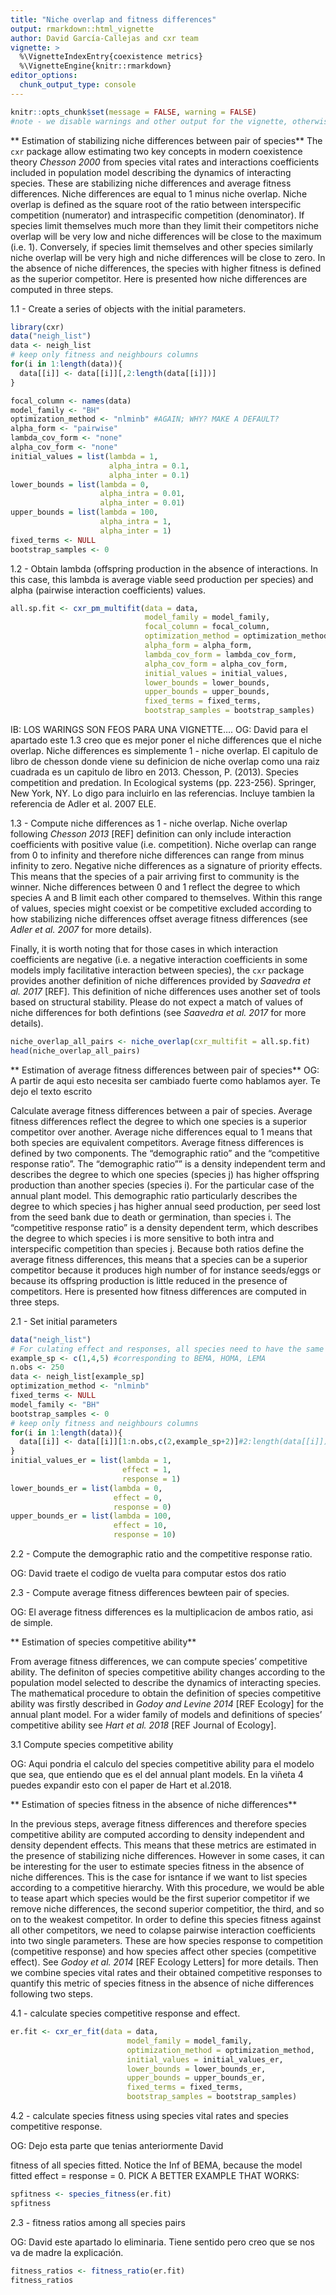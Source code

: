 ```yaml
---
title: "Niche overlap and fitness differences"
output: rmarkdown::html_vignette
author: David García-Callejas and cxr team
vignette: >
  %\VignetteIndexEntry{coexistence metrics}
  %\VignetteEngine{knitr::rmarkdown}
editor_options: 
  chunk_output_type: console
---
```


```r
knitr::opts_chunk$set(message = FALSE, warning = FALSE)
#note - we disable warnings and other output for the vignette, otherwise the functions are quite "chatty". 
```

** Estimation of stabilizing niche differences between pair of species**
The `cxr` package allow estimating two key concepts in modern coexistence theory *Chesson 2000* from species vital rates and interactions coefficients included in population model describing the dynamics of interacting species. These are stabilizing niche differences and average fitness differences. Niche differences are equal to 1 minus niche overlap. Niche overlap is defined as the square root of the ratio between interspecific competition (numerator) and intraspecific competition (denominator). If species limit themselves much more than they limit their competitors niche overlap will be very low and niche differences will be close to the maximum (i.e. 1). Conversely, if species limit themselves and other species similarly niche overlap will be very high and niche differences will be close to zero. In the absence of niche differences, the species with higher fitness is defined as the superior competitor. Here is presented how niche differences are computed in three steps. 

1.1 - Create a series of objects with the initial parameters.

```r
library(cxr)
data("neigh_list")
data <- neigh_list
# keep only fitness and neighbours columns
for(i in 1:length(data)){
  data[[i]] <- data[[i]][,2:length(data[[i]])]
}

focal_column <- names(data)
model_family <- "BH" 
optimization_method <- "nlminb" #AGAIN; WHY? MAKE A DEFAULT?
alpha_form <- "pairwise"
lambda_cov_form <- "none"
alpha_cov_form <- "none"
initial_values = list(lambda = 1,
                      alpha_intra = 0.1,
                      alpha_inter = 0.1)
lower_bounds = list(lambda = 0,
                    alpha_intra = 0.01,
                    alpha_inter = 0.01)
upper_bounds = list(lambda = 100,
                    alpha_intra = 1,
                    alpha_inter = 1)
fixed_terms <- NULL
bootstrap_samples <- 0
```

1.2 - Obtain lambda (offspring production in the absence of interactions. In this case, this lambda is average viable seed production per species) and alpha (pairwise interaction coefficients) values.

```r
all.sp.fit <- cxr_pm_multifit(data = data,
                              model_family = model_family,
                              focal_column = focal_column,
                              optimization_method = optimization_method,
                              alpha_form = alpha_form,
                              lambda_cov_form = lambda_cov_form,
                              alpha_cov_form = alpha_cov_form,
                              initial_values = initial_values,
                              lower_bounds = lower_bounds,
                              upper_bounds = upper_bounds,
                              fixed_terms = fixed_terms,
                              bootstrap_samples = bootstrap_samples)

```

IB: LOS WARINGS SON FEOS PARA UNA VIGNETTE....
OG: David para el apartado este 1.3 creo que es mejor poner el niche differences que el niche overlap. Niche differences es simplemente 1 - niche overlap. El capitulo de libro de chesson donde viene su definicion de niche overlap como una raiz cuadrada es un capitulo de libro en 2013. Chesson, P. (2013). Species competition and predation. In Ecological systems (pp. 223-256). Springer, New York, NY. Lo digo para incluirlo en las referencias. Incluye tambien la referencia de Adler et al. 2007 ELE. 

1.3 - Compute niche differences as 1 - niche overlap. Niche overlap following *Chesson 2013* [REF] definition can only include interaction coefficients with positive value (i.e. competition). Niche overlap can range from 0 to infinity and therefore niche differences can range from minus infinity to zero. Negative niche differences as a signature of priority effects. This means that the species of a pair arriving first to community is the winner. Niche differences between 0 and 1 reflect the degree to which species A and B limit each other compared to themselves. Within this range of values, species might coexist or be competitive excluded according to how stabilizing niche differences offset average fitness differences (see *Adler et al. 2007* for more details).

Finally, it is worth noting that for those cases in which interaction coefficients are negative (i.e. a negative interaction coefficients in some models imply facilitative interaction between species), the `cxr` package provides another definition of niche differences provided by *Saavedra et al. 2017* [REF]. This definition of niche differences uses another set of tools based on structural stability. Please do not expect a match of values of niche differences for both defintions (see *Saavedra et al. 2017* for more details).


```r
niche_overlap_all_pairs <- niche_overlap(cxr_multifit = all.sp.fit)
head(niche_overlap_all_pairs)
```

** Estimation of average fitness differences between pair of species**
OG: A partir de aqui esto necesita ser cambiado fuerte como hablamos ayer. Te dejo el texto escrito

Calculate average fitness differences between a pair of species. Average fitness differences reflect the degree to which one species is a superior competitor over another. Average niche differences equal to 1 means that both species are equivalent competitors. Average fitness differences is defined by two components. The "demographic ratio" and the "competitive response ratio". The "demographic ratio"" is a density independent term and describes the degree to which one species (species j) has higher offspring production than another species (species i). For the particular case of the annual plant model. This demographic ratio particularly describes the degree to which species j has higher annual seed production, per seed lost from the seed bank due to death or germination, than species i. The "competitive response ratio" is a density dependent term, which describes the degree to which species i is more sensitive to both intra and interspecific competition than species j. Because both ratios define the average fitness differences, this means that a species can be a superior competitor because it produces high number of for instance seeds/eggs or because its offspring production is little reduced in the presence of competitors. Here is presented how fitness differences are computed in three steps. 

2.1 - Set initial parameters

```r
data("neigh_list")
# For culating effect and responses, all species need to have the same number of observations, hence we selct only 3 species that have >250 observations
example_sp <- c(1,4,5) #corresponding to BEMA, HOMA, LEMA
n.obs <- 250
data <- neigh_list[example_sp]
optimization_method <- "nlminb"
fixed_terms <- NULL
model_family <- "BH"
bootstrap_samples <- 0
# keep only fitness and neighbours columns
for(i in 1:length(data)){
  data[[i]] <- data[[i]][1:n.obs,c(2,example_sp+2)]#2:length(data[[i]])]
}
initial_values_er = list(lambda = 1, 
                         effect = 1, 
                         response = 1)
lower_bounds_er = list(lambda = 0, 
                       effect = 0, 
                       response = 0)
upper_bounds_er = list(lambda = 100, 
                       effect = 10, 
                       response = 10)
```

2.2 - Compute the demographic ratio and the competitive response ratio.

OG: David traete el codigo de vuelta para computar estos dos ratio

2.3 - Compute average fitness differences bewteen pair of species. 

OG: El average fitness differences es la multiplicacion de ambos ratio, asi de simple. 

** Estimation of species competitive ability**

From average fitness differences, we can compute species' competitive ability. The definiton of species competitive ability changes according to the population model selected to describe the dynamics of interacting species. The mathematical procedure to obtain the definition of species competitive ability was firstly described in *Godoy and Levine 2014* [REF Ecology] for the annual plant model. For a wider family of models and definitions of species' competitive ability see *Hart et al. 2018* [REF Journal of Ecology]. 

3.1 Compute species competitive ability

OG: Aqui pondria el calculo del species competitive ability para el modelo que sea, que entiendo que es el del annual plant models. En la viñeta 4 puedes expandir esto con el paper de Hart et al.2018. 

** Estimation of species fitness in the absence of niche differences**

In the previous steps, average fitness differences and therefore species competitive ability are computed according to density independent and density dependent effects. This means that these metrics are estimated in the presence of stabilizing niche differences. However in some cases, it can be interesting for the user to estimate species fitness in the absence of niche differences. This is the case for isntance if we want to list species according to a competitive hierarchy. With this procedure, we would be able to tease apart which species would be the first superior competitor if we remove niche differences, the second superior competitior, the third, and so on to the weakest competitor. In order to define this species fitness against all other competitors, we need to colapse pairwise interaction coefficients into two single parameters. These are how species response to competition (competitive response) and how species affect other species (competitive effect). See *Godoy et al. 2014* [REF Ecology Letters] for more details. Then we combine species vital rates and their obtained competitive responses to quantify this metric of species fitness in the absence of niche differences following two steps. 


4.1 - calculate species competitive response and effect.

```r
er.fit <- cxr_er_fit(data = data,
                          model_family = model_family,
                          optimization_method = optimization_method,
                          initial_values = initial_values_er,
                          lower_bounds = lower_bounds_er,
                          upper_bounds = upper_bounds_er,
                          fixed_terms = fixed_terms,
                          bootstrap_samples = bootstrap_samples)
```

4.2 - calculate species fitness using species vital rates and species competitive response. 

OG: Dejo esta parte que tenias anteriormente David

fitness of all species fitted. Notice the Inf of BEMA, because the model fitted effect = response = 0. PICK A BETTER EXAMPLE THAT WORKS:

```r
spfitness <- species_fitness(er.fit)
spfitness
```

2.3 - fitness ratios among all species pairs

OG: David este apartado lo eliminaria. Tiene sentido pero creo que se nos va de madre la explicación.

```r
fitness_ratios <- fitness_ratio(er.fit)
fitness_ratios
```

